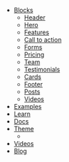 - [Blocks](/library/blocks)
  - [Header](/library/blocks#header)
  - [Hero](/library/blocks#hero)
  - [Features](/library/blocks#features)
  - [Call to action](/library/blocks#call-to-action)
  - [Forms](/library/blocks#forms)
  - [Pricing](/library/blocks#pricing)
  - [Team](/library/blocks#team)
  - [Testimonials](/library/blocks#testimonials)
  - [Cards](/library/blocks#cards)
  - [Footer](/library/blocks#footer)
  - [Posts](/library/blocks#posts)
  - [Videos](/library/blocks#videos)
- [Examples](/library/pages)
- [Learn](/learn)
- [Docs](/docs)
- [Theme](/theme)
  - <Block src="theme-links" />
- [Videos](/videos)
- [Blog](/blog)
